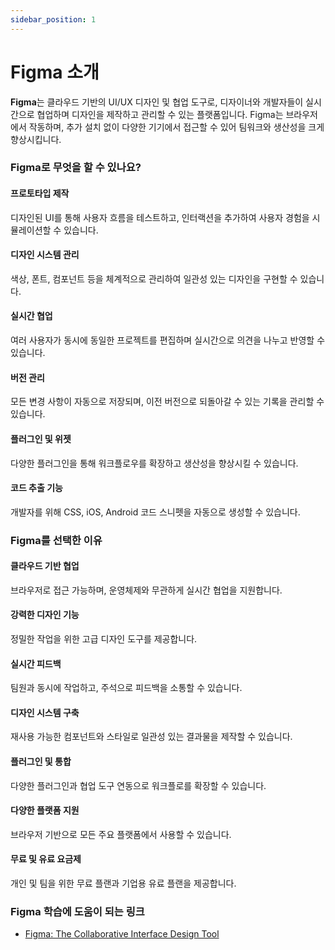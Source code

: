 ```yaml
---
sidebar_position: 1
---
```


# Figma 소개

**Figma**는 클라우드 기반의 UI/UX 디자인 및 협업 도구로, 디자이너와 개발자들이 실시간으로 협업하며 디자인을 제작하고 관리할 수 있는 플랫폼입니다. Figma는 브라우저에서 작동하며, 추가 설치 없이 다양한 기기에서 접근할 수 있어 팀워크와 생산성을 크게 향상시킵니다.

### Figma로 무엇을 할 수 있나요?

#### 프로토타입 제작

디자인된 UI를 통해 사용자 흐름을 테스트하고, 인터랙션을 추가하여 사용자 경험을 시뮬레이션할 수 있습니다.

#### 디자인 시스템 관리

색상, 폰트, 컴포넌트 등을 체계적으로 관리하여 일관성 있는 디자인을 구현할 수 있습니다.

#### 실시간 협업

여러 사용자가 동시에 동일한 프로젝트를 편집하며 실시간으로 의견을 나누고 반영할 수 있습니다.

#### 버전 관리

모든 변경 사항이 자동으로 저장되며, 이전 버전으로 되돌아갈 수 있는 기록을 관리할 수 있습니다.

#### 플러그인 및 위젯

다양한 플러그인을 통해 워크플로우를 확장하고 생산성을 향상시킬 수 있습니다.

#### 코드 추출 기능

개발자를 위해 CSS, iOS, Android 코드 스니펫을 자동으로 생성할 수 있습니다.

### Figma를 선택한 이유

#### 클라우드 기반 협업

브라우저로 접근 가능하며, 운영체제와 무관하게 실시간 협업을 지원합니다.

#### 강력한 디자인 기능

정밀한 작업을 위한 고급 디자인 도구를 제공합니다.

#### 실시간 피드백

팀원과 동시에 작업하고, 주석으로 피드백을 소통할 수 있습니다.

#### 디자인 시스템 구축

재사용 가능한 컴포넌트와 스타일로 일관성 있는 결과물을 제작할 수 있습니다.

#### 플러그인 및 통합

다양한 플러그인과 협업 도구 연동으로 워크플로를 확장할 수 있습니다.

#### 다양한 플랫폼 지원

브라우저 기반으로 모든 주요 플랫폼에서 사용할 수 있습니다.

#### 무료 및 유료 요금제

개인 및 팀을 위한 무료 플랜과 기업용 유료 플랜을 제공합니다.

### Figma 학습에 도움이 되는 링크

- [Figma: The Collaborative Interface Design Tool](https://www.figma.com/)
